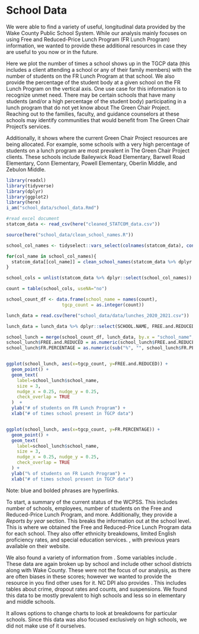 

# School Data

We were able to find a variety of useful, longitudinal data provided by the Wake County Public School System.
While our analysis mainly focuses on using Free and Reduced-Price Lunch Program (FR Lunch Program) information, we wanted to provide these additional resources in case they are useful to you now or in the future.

Here we plot the number of times a school shows up in the TGCP data (this includes a client attending a school or any of their family members) with the number of students on the FR Lunch Program at that school. We also provide the percentage of the student body at a given school on the FR Lunch Program on the vertical axis. One use case for this information is to recognize unmet need. There may be certain schools that have many students (and/or a high percentage of the student body) participating in a lunch program that do not yet know about The Green Chair Project. Reaching out to the families, faculty, and guidance counselors at these schools may identify communities that would benefit from The Green Chair Project's services.

Additionally, it shows where the current Green Chair Project resources are being allocated. For example, some schools with a very high percentage of students on a lunch program are most prevalent in The Green Chair Project clients. These schools include Baileywick Road Elementary, Barwell Road Elementary, Conn Elementary, Powell Elementary, Oberlin Middle, and Zebulon Middle.

```r
library(readxl)
library(tidyverse)
library(dplyr)
library(ggplot2)
library(here)
i_am("school_data/school_data.Rmd")

#read excel document 
statcom_data <- read_csv(here("cleaned_STATCOM_data.csv"))

source(here("school_data/clean_school_names.R"))

school_col_names <- tidyselect::vars_select(colnames(statcom_data), contains('School', ignore.case = TRUE)) 

for(col_name in school_col_names){
  statcom_data[[col_name]] = clean_school_names(statcom_data %>% dplyr::select(col_name, ClientZipCode))$school_names
}

school_cols = unlist(statcom_data %>% dplyr::select(school_col_names))

count = table(school_cols, useNA="no")

school_count_df <- data.frame(school_name = names(count),
                     tgcp_count = as.integer(count))

lunch_data = read.csv(here("school_data/data/lunches_2020_2021.csv"))

lunch_data = lunch_data %>% dplyr::select(SCHOOL.NAME, FREE.and.REDUCED, FR.PERCENTAGE)

school_lunch = merge(school_count_df, lunch_data, by.x = "school_name", by.y = "SCHOOL.NAME")
school_lunch$FREE.and.REDUCED = as.numeric(school_lunch$FREE.and.REDUCED)
school_lunch$FR.PERCENTAGE = as.numeric(sub("%", "", school_lunch$FR.PERCENTAGE))


ggplot(school_lunch, aes(x=tgcp_count, y=FREE.and.REDUCED)) + 
  geom_point() + 
  geom_text(
    label=school_lunch$school_name,
    size = 3,
    nudge_x = 0.25, nudge_y = 0.25, 
    check_overlap = TRUE
  )  + 
  ylab("# of students on FR Lunch Program") +
  xlab("# of times school present in TGCP data")


ggplot(school_lunch, aes(x=tgcp_count, y=FR.PERCENTAGE)) + 
  geom_point() + 
  geom_text(
    label=school_lunch$school_name,
    size = 3,
    nudge_x = 0.25, nudge_y = 0.25, 
    check_overlap = TRUE
  ) + 
  ylab("% of students on FR Lunch Program") +
  xlab("# of times school present in TGCP data")

```

Note: blue and bolded phrases are hyperlinks.

To start, [**\textcolor{blue}{here you can find}**](https://www.wcpss.net/domain/100) a summary of the current status of the WCPSS.
This includes number of schools, employees, number of students on the Free and Reduced-Price Lunch Program, and more.
Additionally, they provide a _Reports by year_ section.
This breaks the information out at the school level.
This is where we obtained the Free and Reduced-Price Lunch Program data for each school.
They also offer ethnicity breakdowns, limited English proficiency rates, and special education services.
[**\textcolor{blue}{You can view the spreadsheet for the 2020-2021 school year here}**](https://docs.google.com/spreadsheets/d/1Q7_HttWQBxRJfEGsvVl6Xf8slbLqxvuQvJ9Fz3hcL4k/edit#gid=1941273913), with previous years available on their website.


We also found a variety of information from [**\textcolor{blue}{the North Carolina Department of Public Instruction (NC DPI)}**](https://www.dpi.nc.gov/districts-schools).
Some variables include [**\textcolor{blue}{cohort graduation rate, ACT results, and SAT and AP results}**](https://www.dpi.nc.gov/districts-schools/testing-and-school-accountability/school-accountability-and-reporting).
These data are again broken up by school and include other school districts along with Wake County.
These were not the focus of our analysis, as there are often biases in these scores; however we wanted to provide the resource in you find other uses for it.
NC DPI also provides [**\textcolor{blue}{discipline and dropout data}**](https://www.dpi.nc.gov/data-reports/dropout-and-discipline-data/discipline-alp-and-dropout-annual-reports#2018-19).
This includes tables about crime, dropout rates and counts, and suspensions.
We found this data to be mostly prevalent to high schools and less so in elementary and middle schools.

[**\textcolor{blue}{Finally, here is a nice visualization about postsecondary enrollment in North Carolina high schools.}**](https://www.nccommunitycolleges.edu/analytics/dashboards/postsecondary-enrollment-high-school)
It allows options to change charts to look at breakdowns for particular schools.
Since this data was also focused exclusively on high schools, we did not make use of it ourselves.